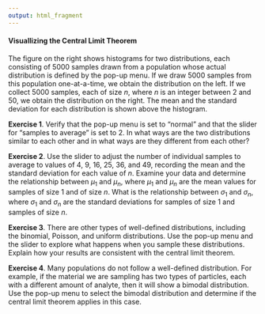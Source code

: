 ```yaml
---
output: html_fragment
---
```


<!-- text for activity 1  -->

#### Visuallizing the Central Limit Theorem

The figure on the right shows histograms for two distributions, each consisting of 5000 samples drawn from a population whose actual distribution is defined by the pop-up menu. If we draw 5000 samples from this population one-at-a-time, we obtain the distribution on the left. If we collect 5000 samples, each of size $n$, where $n$ is an integer between 2 and 50, we obtain the distribution on the right. The mean and the standard deviation for each distribution is shown above the histogram.

**Exercise 1**. Verify that the pop-up menu is set to "normal" and that the slider for "samples to average" is set to 2. In what ways are the two distributions similar to each other and in what ways are they different from each other?

**Exercise 2**. Use the slider to adjust the number of individual samples to average to values of 4, 9, 16, 25, 36, and 49, recording the mean and the standard deviation for each value of $n$. Examine your data and determine the relationship between $\mu_1$ and $\mu_n$, where $\mu_1$ and $\mu_n$ are the mean values for samples of size 1 and of size $n$. What is the relationship between $\sigma_1$ and $\sigma_n$, where $\sigma_1$ and $\sigma_n$ are the standard deviations for samples of size 1 and samples of size $n$.

**Exercise 3**. There are other types of well-defined distributions, including the binomial, Poisson, and uniform distributions. Use the pop-up menu and the slider to explore what happens when you sample these distributions. Explain how your results are consistent with the central limit theorem.

**Exercise 4**. Many populations do not follow a well-defined distribution. For example, if the material we are sampling has two types of particles, each with a different amount of analyte, then it will show a bimodal distribution. Use the pop-up menu to select the bimodal distribution and determine if the central limit theorem applies in this case.  

